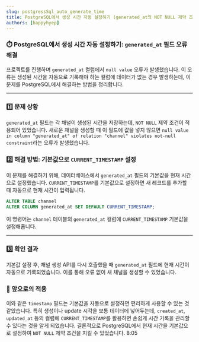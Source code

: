 ```yaml
---
slug: postgressSql_auto_generate_time
title: PostgreSQL에서 생성 시간 자동 설정하기 (generated_at의 NOT NULL 제약 조건)
authors: [happyhyep]
---
```


### ⏱️ PostgreSQL에서 생성 시간 자동 설정하기: `generated_at` 필드 오류 해결
프로젝트를 진행하며 `generated_at` 컬럼에서 `null value` 오류가 발생했습니다. 이 오류는 생성된 시간을 자동으로 기록해야 하는 컬럼에 데이터가 없는 경우 발생하는데, 이 문제를 PostgreSQL에서 해결하는 방법을 정리합니다.

---

### 1️⃣ 문제 상황
`generated_at` 필드는 각 채널이 생성된 시간을 저장하는데, `NOT NULL` 제약 조건이 적용되어 있었습니다. 새로운 채널을 생성할 때 이 필드에 값을 넣지 않으면 `null value in column "generated_at" of relation "channel" violates not-null constraint`라는 오류가 발생했습니다.
### 2️⃣ 해결 방법: 기본값으로 `CURRENT_TIMESTAMP` 설정
이 문제를 해결하기 위해, 데이터베이스에서 `generated_at` 필드의 기본값을 현재 시간으로 설정했습니다. `CURRENT_TIMESTAMP`를 기본값으로 설정하면 새 레코드를 추가할 때 자동으로 현재 시간이 입력됩니다.
```sql
ALTER TABLE channel
ALTER COLUMN generated_at SET DEFAULT CURRENT_TIMESTAMP;
```
이 명령어는 `channel` 테이블의 `generated_at` 컬럼에 `CURRENT_TIMESTAMP` 기본값을 설정해줍니다.

---

### 3️⃣ 확인 결과
기본값 설정 후, 채널 생성 API를 다시 호출했을 때 `generated_at` 필드에 현재 시간이 자동으로 기록되었습니다. 이를 통해 오류 없이 새 채널을 생성할 수 있었습니다.
### 🔄 앞으로의 적용
이와 같은 `timestamp` 필드는 기본값을 자동으로 설정하면 편리하게 사용할 수 있는 것 같았습니다. 특히 생성이나 update 시각을 보통 데이터에 넣어두는데,  `created_at`, `updated_at` 등의 컬럼에 `CURRENT_TIMESTAMP`를 활용하면 손쉽게 시간 기록을 관리할 수 있다는 것을 알게 되었습니다.
결론적으로 PostgreSQL에서 현재 시간을 기본값으로 설정하여 `NOT NULL` 제약 조건을 지킬 수 있었습니다.
8:05

